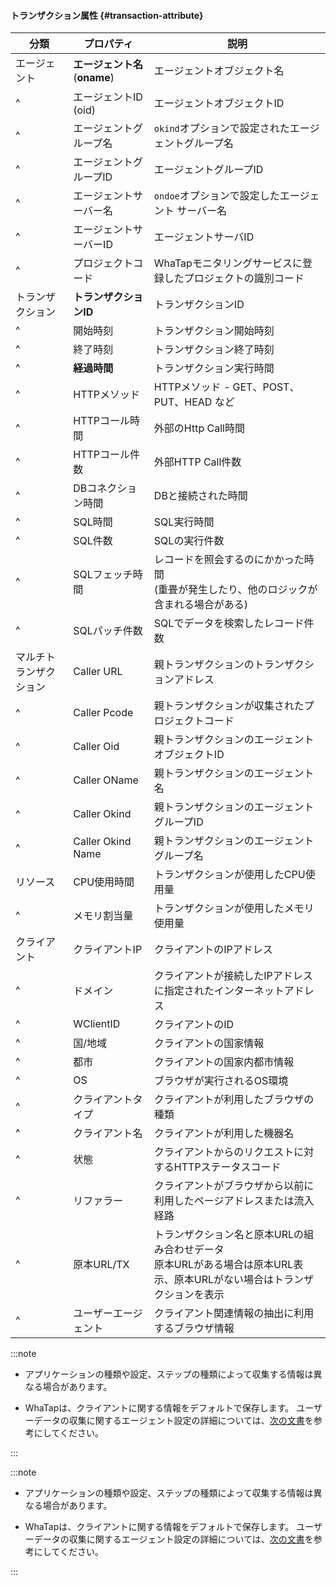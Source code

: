 #### トランザクション属性 {#transaction-attribute}

| 分類          | プロパティ                                     | 説明                                                                     |
| ----------- | ----------------------------------------- | ---------------------------------------------------------------------- |
| エージェント      | **エージェント名**(**oname**) | エージェントオブジェクト名                                                          |
| ^           | エージェントID (oid)         | エージェントオブジェクトID                                                         |
| ^           | エージェントグループ名                               | `okind`オプションで設定されたエージェントグループ名                                          |
| ^           | エージェントグループID                              | エージェントグループID                                                           |
| ^           | エージェントサーバー名                               | `ondoe`オプションで設定したエージェント サーバー名                                          |
| ^           | エージェントサーバーID                              | エージェントサーバID                                                            |
| ^           | プロジェクトコード                                 | WhaTapモニタリングサービスに登録したプロジェクトの識別コード                                      |
| トランザクション    | **トランザクションID**                            | トランザクションID                                                             |
| ^           | 開始時刻                                      | トランザクション開始時刻                                                           |
| ^           | 終了時刻                                      | トランザクション終了時刻                                                           |
| ^           | **経過時間**                                  | トランザクション実行時間                                                           |
| ^           | HTTPメソッド                                  | HTTPメソッド - GET、POST、PUT、HEAD など                                        |
| ^           | HTTPコール時間                                 | 外部のHttp Call時間                                                         |
| ^           | HTTPコール件数                                 | 外部HTTP Call件数                                                          |
| ^           | DBコネクション時間                                | DBと接続された時間                                                             |
| ^           | SQL時間                                     | SQL実行時間                                                                |
| ^           | SQL件数                                     | SQLの実行件数                                                               |
| ^           | SQLフェッチ時間                                 | レコードを照会するのにかかった時間<br/>(重畳が発生したり、他のロジックが含まれる場合がある)   |
| ^           | SQLパッチ件数                                  | SQLでデータを検索したレコード件数                                                     |
| マルチトランザクション | Caller URL                                | 親トランザクションのトランザクションアドレス                                                 |
| ^           | Caller Pcode                              | 親トランザクションが収集されたプロジェクトコード                                               |
| ^           | Caller Oid                                | 親トランザクションのエージェントオブジェクトID                                               |
| ^           | Caller OName                              | 親トランザクションのエージェント名                                                      |
| ^           | Caller Okind                              | 親トランザクションのエージェントグループID                                                 |
| ^           | Caller Okind Name                         | 親トランザクションのエージェントグループ名                                                  |
| リソース        | CPU使用時間                                   | トランザクションが使用したCPU使用量                                                    |
| ^           | メモリ割当量                                    | トランザクションが使用したメモリ使用量                                                    |
| クライアント      | クライアントIP                                  | クライアントのIPアドレス                                                          |
| ^           | ドメイン                                      | クライアントが接続したIPアドレスに指定されたインターネットアドレス                                     |
| ^           | WClientID                                 | クライアントのID                                                              |
| ^           | 国/地域                                      | クライアントの国家情報                                                            |
| ^           | 都市                                        | クライアントの国家内都市情報                                                         |
| ^           | OS                                        | ブラウザが実行されるOS環境                                                         |
| ^           | クライアントタイプ                                 | クライアントが利用したブラウザの種類                                                     |
| ^           | クライアント名                                   | クライアントが利用した機器名                                                         |
| ^           | 状態                                        | クライアントからのリクエストに対するHTTPステータスコード                                         |
| ^           | リファラー                                     | クライアントがブラウザから以前に利用したページアドレスまたは流入経路                                     |
| ^           | 原本URL/TX                                  | トランザクション名と原本URLの組み合わせデータ<br/>原本URLがある場合は原本URL表示、原本URLがない場合はトランザクションを表示 |
| ^           | ユーザーエージェント                                | クライアント関連情報の抽出に利用するブラウザ情報                                               |

<Xclude product='kubernetes'>

:::note

- アプリケーションの種類や設定、ステップの種類によって収集する情報は異なる場合があります。

- WhaTapは、クライアントに関する情報をデフォルトで保存します。 ユーザーデータの収集に関するエージェント設定の詳細については、[次の文書](agent-number-of-user)を参考にしてください。

:::

</Xclude>

<InDoc product='kubernetes'>

:::note

- アプリケーションの種類や設定、ステップの種類によって収集する情報は異なる場合があります。

- WhaTapは、クライアントに関する情報をデフォルトで保存します。 ユーザーデータの収集に関するエージェント設定の詳細については、[次の文書](../java/agent-number-of-user)を参考にしてください。

:::

</InDoc>
